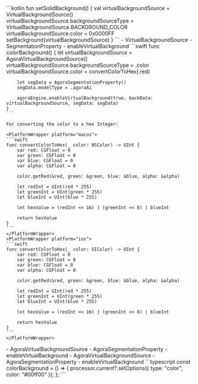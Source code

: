 <PlatformWrapper platform="android">
    ```kotlin
    fun setSolidBackground() {
        val virtualBackgroundSource = VirtualBackgroundSource()
        virtualBackgroundSource.backgroundSourceType = VirtualBackgroundSource.BACKGROUND_COLOR
        virtualBackgroundSource.color = 0x0000FF
        setBackground(virtualBackgroundSource)
    }    
    ```
    - <Link to="{{global.API_REF_ANDROID_ROOT}}/class_virtualbackgroundsource.html">VirtualBackgroundSource</Link>
    - <Link to="{{global.API_REF_ANDROID_ROOT}}/class_segmentationproperty.html">SegmentationProperty</Link>
    - <Link to="{{global.API_REF_ANDROID_ROOT}}/class_irtcengine.html#api_irtcengine_enablevirtualbackground">enableVirtualBackground</Link>
</PlatformWrapper>
<PlatformWrapper platform={["ios","macos"]}>
    ```swift
    func colorBackground() {
        let virtualBackgroundSource = AgoraVirtualBackgroundSource()
        virtualBackgroundSource.backgroundSourceType = .color
        virtualBackgroundSource.color = convertColorToHex(.red)

        let segData = AgoraSegmentationProperty()
        segData.modelType = .agoraAi

        agoraEngine.enableVirtualBackground(true, backData: virtualBackgroundSource, segData: segData)
    }
    ```

    For converting the color to a hex Integer:

    <PlatformWrapper platform="macos">
    ```swift
    func convertColorToHex(_ color: NSColor) -> UInt {
        var red: CGFloat = 0
        var green: CGFloat = 0
        var blue: CGFloat = 0
        var alpha: CGFloat = 0

        color.getRed(&red, green: &green, blue: &blue, alpha: &alpha)

        let redInt = UInt(red * 255)
        let greenInt = UInt(green * 255)
        let blueInt = UInt(blue * 255)

        let hexValue = (redInt << 16) | (greenInt << 8) | blueInt

        return hexValue
    }
    ```
    </PlatformWrapper>
    <PlatformWrapper platform="ios">
    ```swift
    func convertColorToHex(_ color: UIColor) -> UInt {
        var red: CGFloat = 0
        var green: CGFloat = 0
        var blue: CGFloat = 0
        var alpha: CGFloat = 0

        color.getRed(&red, green: &green, blue: &blue, alpha: &alpha)

        let redInt = UInt(red * 255)
        let greenInt = UInt(green * 255)
        let blueInt = UInt(blue * 255)

        let hexValue = (redInt << 16) | (greenInt << 8) | blueInt

        return hexValue
    }
    ```
    </PlatformWrapper>

<PlatformWrapper platform="ios">
    - <Link target="_blank" to="{{Global.API_REF_IOS_ROOT_RTC_KIT}}/agoravirtualbackgroundsource">AgoraVirtualBackgroundSource</Link>
    - <Link target="_blank" to="{{Global.API_REF_IOS_ROOT_RTC_KIT}}/agorasegmentationproperty">AgoraSegmentationProperty</Link>
    - <Link target="_blank" to="{{Global.API_REF_IOS_ROOT_RTC_ENGINE_KIT}}/enablevirtualbackground(_:backdata:segdata:)">enableVirtualBackground</Link>
</PlatformWrapper>
<PlatformWrapper platform="macos">
    - <Link target="_blank" to="{{Global.API_REF_MACOS_ROOT_RTC_KIT}}/agoravirtualbackgroundsource">AgoraVirtualBackgroundSource</Link>
    - <Link target="_blank" to="{{Global.API_REF_MACOS_ROOT_RTC_KIT}}/agorasegmentationproperty">AgoraSegmentationProperty</Link>
    - <Link target="_blank" to="{{Global.API_REF_MACOS_ROOT_RTC_ENGINE_KIT}}/enablevirtualbackground(_:backdata:segdata:)">enableVirtualBackground</Link>
</PlatformWrapper>

</PlatformWrapper>
<PlatformWrapper platform="react-js">
    ```typescript
    const colorBackground = () => {
        processor.current?.setOptions({ type: "color", color: "#00ff00" });
    };
    ```
</PlatformWrapper>